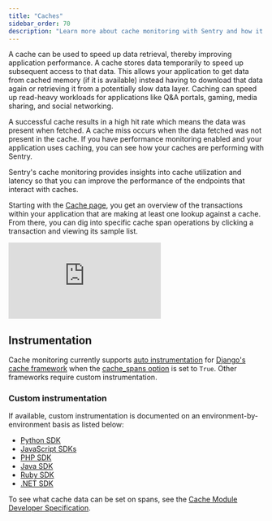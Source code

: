 ```yaml
---
title: "Caches"
sidebar_order: 70
description: "Learn more about cache monitoring with Sentry and how it can help improve your application's performance."
---
```


<Include name="feature-limited-on-team-retention.mdx" />

A cache can be used to speed up data retrieval, thereby improving application performance. A cache stores data temporarily to speed up subsequent access to that data. This allows your application to get data from cached memory (if it is available) instead having to download that data again or retrieving it from a potentially slow data layer. Caching can speed up read-heavy workloads for applications like Q&A portals, gaming, media sharing, and social networking.

A successful cache results in a high hit rate which means the data was present when fetched. A cache miss occurs when the data fetched was not present in the cache. If you have performance monitoring enabled and your application uses caching, you can see how your caches are performing with Sentry.

Sentry's cache monitoring provides insights into cache utilization and latency so that you can improve the performance of the endpoints that interact with caches.

Starting with the [Cache page](https://sentry.io/orgredirect/organizations/:orgslug/insights/caches/), you get an overview of the transactions within your application that are making at least one lookup against a cache. From there, you can dig into specific cache span operations by clicking a transaction and viewing its sample list.

<div style={{"height":"0px","paddingBottom":"calc(56.8359% + 41px)","position":"relative","width":"100%"}}>
  <iframe
    src="https://demo.arcade.software/ZXXfmVEBIjlwk83pUSfs?embed&show_copy_link=true"
    frameborder="0"
    loading="lazy"
    webkitallowfullscreen
    mozallowfullscreen
    allowfullscreen
    allow="fullscreen;"
    style={{"colorScheme":"light","height":"100%","left":"0px","position":"absolute","top":"0px","width":"100%"}}
    title="Performance -> Caches Module Walkthrough"
  ></iframe>
</div>

## Instrumentation

Cache monitoring currently supports [auto instrumentation](/platform-redirect/?next=%2Ftracing%2Finstrumentation%2Fautomatic-instrumentation) for [Django's cache framework](https://docs.djangoproject.com/en/5.0/topics/cache/) when the [cache_spans option](https://docs.sentry.io/platforms/python/integrations/django/#options) is set to `True`. Other frameworks require custom instrumentation.

### Custom instrumentation

If available, custom instrumentation is documented on an environment-by-environment basis as listed below:

- [Python SDK](/platforms/python/tracing/instrumentation/custom-instrumentation/caches-module/)
- [JavaScript SDKs](/platforms/javascript/guides/node/tracing/instrumentation/custom-instrumentation/caches-module/)
- [PHP SDK](/platforms/php/tracing/instrumentation/caches-module/)
- [Java SDK](/platforms/java/tracing/instrumentation/custom-instrumentation/caches-module/)
- [Ruby SDK](/platforms/ruby/tracing/instrumentation/custom-instrumentation/caches-module/)
- [.NET SDK](/platforms/dotnet/tracing/instrumentation/custom-instrumentation/caches-module/)

To see what cache data can be set on spans, see the [Cache Module Developer Specification](https://develop.sentry.dev/sdk/performance/modules/caches/).
